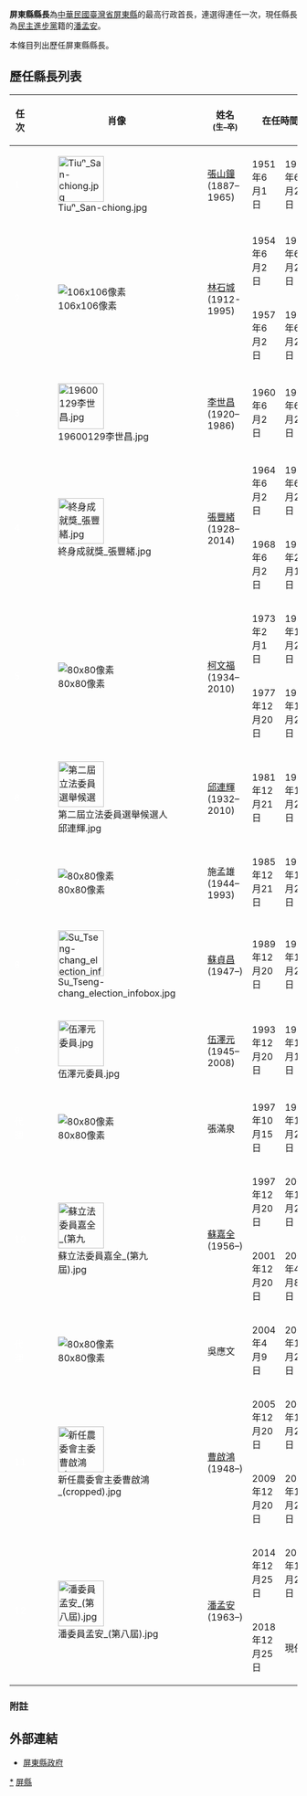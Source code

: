 {{Political Post
| post            = [[县长|县长]]
| body            = [[屏東縣|屏東縣]]
| insignia        = Emblem of Pingtung County.svg
| insigniasize    = 120px
| insigniacaption = 屏東縣縣徽
| image           = 潘孟安.jpg
| incumbent       = [[潘孟安|潘孟安]]
| incumbentsince  = 2014年12月25日
| inaugural       = [[張山鐘|張山鐘]]
| termlength      = 4年，可連任1次
| formation       = 1950年
| website         = [http://www.pthg.gov.tw/ 屏東縣政府]
}}

'''屏東縣縣長'''為[[中華民國|中華民國]][[臺灣省|臺灣省]][[屏東縣|屏東縣]]的最高行政首長，連選得連任一次，現任縣長為[[民主進步黨|民主進步黨]]籍的[[潘孟安|潘孟安]]。

本條目列出歷任屏東縣縣長。

== 歷任縣長列表 ==
{| class="wikitable" style="text-align:center"
|--
! width = "50"|任次
! width = "50"|肖像
! width="100"|姓名<br><small>(生–卒)</small>
! colspan=2 width="50"|在任時間
! width="100"|黨籍
! width = "50"|屆次
! width="250"|備註
|-- bgcolor=#EEEEEE
! style="background:{{國民黨/後設/顏色}}; color:white;" |1
| [[File:Tiuⁿ_San-chiong.jpg|80px]]
|[[張山鐘|張山鐘]]<br>(1887–1965)</small>
| 1951年6月1日 || 1954年6月2日
| rowspan="8" | {{KMT}}
|1
|首任民選縣長。
|-- bgcolor=#EEEEEE
! style="background:{{國民黨/後設/顏色}}; color:white;" rowspan=2|2
|rowspan=2|[[File:屏東縣長林石城.jpg|106x106像素]]
|rowspan=2|[[林石城|林石城]]<br>(1912-1995)</small>
| 1954年6月2日 || 1957年6月2日
|2
|rowspan=2|首位連任成功的{{KMT}}籍縣長。
|-- bgcolor=#EEEEEE
| 1957年6月2日 || 1960年6月2日
|3
|-- bgcolor=#EEEEEE
! style="background:{{國民黨/後設/顏色}}; color:white;" |3
| [[File:19600129李世昌.jpg|80px]]
|[[李世昌_(政治人物)|李世昌]]<br>(1920–1986)</small>
| 1960年6月2日 || 1964年6月2日{{efn|縣長任期由三年延長為四年。}}
|4
|
|-- bgcolor=#EEEEEE
! style="background:{{國民黨/後設/顏色}}; color:white;" rowspan=2|4
|rowspan=2|[[File:終身成就獎_張豐緒.jpg|80px]]
|rowspan=2|[[張豐緒|張豐緒]]<br>(1928–2014)</small>
| 1964年6月2日 || 1968年6月2日
|5
|rowspan=2|張山鐘之子。
|-- bgcolor=#EEEEEE
| 1968年6月2日 || 1973年2月1日
|6
|-- bgcolor=#EEEEEE
! style="background:{{國民黨/後設/顏色}}; color:white;" rowspan=2|5
|rowspan=2|[[File:Emblem_of_Pingtung_County.svg|80x80像素]]
|rowspan=2|[[柯文福|柯文福]]<br>(1934–2010)</small>
| 1973年2月1日 || 1977年12月20日
|7
|rowspan=2|
|-- bgcolor=#EEEEEE
| 1977年12月20日 || 1981年12月20日
|8
|-- bgcolor=#EEEEEE
! style="background:{{無黨籍/後設/顏色}}; color:white;" |6
| [[File:第二屆立法委員選舉候選人邱連輝.jpg|80px]]
|[[邱連輝|邱連輝]]<br>(1932–2010)</small>
| 1981年12月21日 || 1985年12月20日{{efn|競選連任失敗。}}
| {{Nonp}}
|9
|首位無黨籍縣長。<br>首位[[客家|客家]]籍民選縣長。
|-- bgcolor=#EEEEEE
! style="background:{{國民黨/後設/顏色}}; color:white;" |7
| [[File:Emblem_of_Pingtung_County.svg|80x80像素]]
|施孟雄<br>(1944–1993)</small>
| 1985年12月21日 || 1989年12月20日
| {{KMT}}
|10
|
|-- bgcolor=#EEEEEE
! style="background:{{民進黨/後設/顏色}}; color:white;" |8
| [[File:Su_Tseng-chang_election_infobox.jpg|80px]]
|[[蘇貞昌|蘇貞昌]]<br>(1947–)</small>
| 1989年12月20日 || 1993年12月20日{{efn|競選連任失敗。}}
| {{DPP}}
|11
|首位{{DPP}}籍縣長。
|-- bgcolor=#EEEEEE
! style="background:{{國民黨/後設/顏色}}; color:white;" |9
|[[File:伍澤元委員.jpg|80px]]
|[[伍澤元|伍澤元]]<br>(1945–2008)</small>
| 1993年12月20日 || 1997年10月14日{{efn|任內爆發四汴頭抽水站工程弊案，被羈押停職。}}
| rowspan="2" | {{KMT}}
|12
|涉嫌於臺灣省政府住都局長期間，收受賄款新臺幣600萬元，依貪污罪起訴，後潛逃客死於中國大陸。
|-- bgcolor="#EEEEEE"
! style="background:{{國民黨/後設/顏色}}; color:white;" |代理
|[[File:Emblem_of_Pingtung_County.svg|80x80像素]]
|張滿泉
| 1997年10月15日 || 1997年12月20日
|
| 代理。
|-- bgcolor="#EEEEEE"
! rowspan="2" style="background:{{民進黨/後設/顏色}}; color:white;" |10
| rowspan="2" |[[File:蘇立法委員嘉全_(第九屆).jpg|80px]]
| rowspan="2" |[[蘇嘉全|蘇嘉全]]<br>(1956–)
| 1997年12月20日 || 2001年12月20日
| rowspan="7" | {{DPP}}
|13
| rowspan="2" |首位連任成功的{{DPP}}籍縣長。
|-- bgcolor="#EEEEEE"
| 2001年12月20日 || 2004年4月8日{{efn|出任[[中華民國內政部|內政部部長]]而辭職。}}
|14
|-- bgcolor="#EEEEEE"
! style="background:{{民進黨/後設/顏色}}; color:white;" |代理
|[[File:Emblem_of_Pingtung_County.svg|80x80像素]]
|吳應文
| 2004年4月9日 || 2005年12月20日
|
| 代理。
|-- bgcolor="#EEEEEE"
! rowspan="2" style="background:{{民進黨/後設/顏色}}; color:white;" |11
| rowspan="2" |[[File:新任農委會主委曹啟鴻_(cropped).jpg|80px]]
| rowspan="2" |[[曹啟鴻|曹啟鴻]]<br>(1948–)
| 2005年12月20日 || 2009年12月20日
|15
| rowspan="2" |
|-- bgcolor=#EEEEEE
| 2009年12月20日 || 2014年12月25日
|16
|-- bgcolor=#EEEEEE
! rowspan="2" style="background:{{民進黨/後設/顏色}}; color:white;" |12
| rowspan="2" | [[File:潘委員孟安_(第八屆).jpg|80px]]
| rowspan="2" |[[潘孟安|潘孟安]]<br>(1963–)
| 2014年12月25日 || 2018年12月25日
|17
| rowspan="2" |
|-bgcolor=#EEEEEE
|2018年12月25日
|現任 <!--還沒卸任前不應該填上卸任日期-->
|18
|}

=== 附註 ===
<div class="references-small">
{{NoteFoot}}
</div>

{{notelist|iger=}}

== 外部連結 ==
*[https://web.archive.org/web/20100722001856/http://www.pthg.gov.tw/ 屏東縣政府]

{{中華民國各縣市首長列表}}
{{屏東縣縣長}}
[[Category:屏東縣縣長|*]]
[[Category:中華民國二級行政區首長|屏縣]]